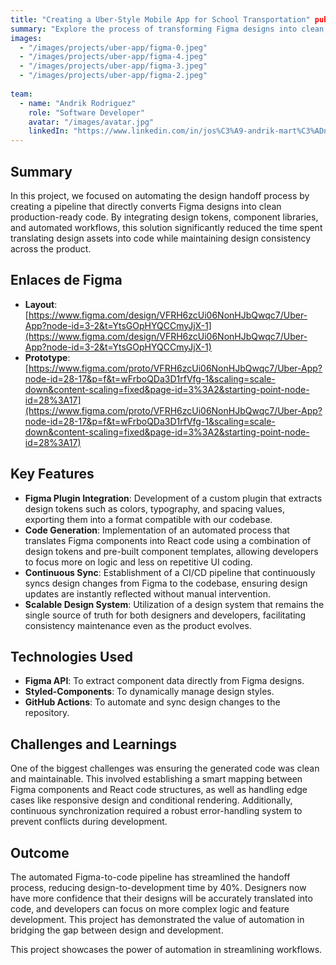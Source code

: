 ```yaml
---
title: "Creating a Uber-Style Mobile App for School Transportation" publishedAt: "2025-04-02" 
summary: "Explore the process of transforming Figma designs into clean, ready-to-use code, improving efficiency and consistency in product development." 
images:
  - "/images/projects/uber-app/figma-0.jpeg"
  - "/images/projects/uber-app/figma-4.jpeg"
  - "/images/projects/uber-app/figma-3.jpeg"
  - "/images/projects/uber-app/figma-2.jpeg"
  
team:
  - name: "Andrik Rodriguez"
    role: "Software Developer"
    avatar: "/images/avatar.jpg"
    linkedIn: "https://www.linkedin.com/in/jos%C3%A9-andrik-mart%C3%ADnez-rodr%C3%ADguez-756a08228/"
---
```


## Summary

In this project, we focused on automating the design handoff process by creating a pipeline that directly converts Figma designs into clean production-ready code. By integrating design tokens, component libraries, and automated workflows, this solution significantly reduced the time spent translating design assets into code while maintaining design consistency across the product.
## Enlaces de Figma

- **Layout**: [https://www.figma.com/design/VFRH6zcUi06NonHJbQwqc7/Uber-App?node-id=3-2&t=YtsGOpHYQCCmyJjX-1](https://www.figma.com/design/VFRH6zcUi06NonHJbQwqc7/Uber-App?node-id=3-2&t=YtsGOpHYQCCmyJjX-1)
- **Prototype**: [https://www.figma.com/proto/VFRH6zcUi06NonHJbQwqc7/Uber-App?node-id=28-17&p=f&t=wFrboQDa3D1rfVfg-1&scaling=scale-down&content-scaling=fixed&page-id=3%3A2&starting-point-node-id=28%3A17](https://www.figma.com/proto/VFRH6zcUi06NonHJbQwqc7/Uber-App?node-id=28-17&p=f&t=wFrboQDa3D1rfVfg-1&scaling=scale-down&content-scaling=fixed&page-id=3%3A2&starting-point-node-id=28%3A17)

## Key Features

- **Figma Plugin Integration**: Development of a custom plugin that extracts design tokens such as colors, typography, and spacing values, exporting them into a format compatible with our codebase.
- **Code Generation**: Implementation of an automated process that translates Figma components into React code using a combination of design tokens and pre-built component templates, allowing developers to focus more on logic and less on repetitive UI coding.
- **Continuous Sync**: Establishment of a CI/CD pipeline that continuously syncs design changes from Figma to the codebase, ensuring design updates are instantly reflected without manual intervention.
- **Scalable Design System**: Utilization of a design system that remains the single source of truth for both designers and developers, facilitating consistency maintenance even as the product evolves.

## Technologies Used

- **Figma API**: To extract component data directly from Figma designs.
- **Styled-Components**: To dynamically manage design styles.
- **GitHub Actions**: To automate and sync design changes to the repository.

## Challenges and Learnings

One of the biggest challenges was ensuring the generated code was clean and maintainable. This involved establishing a smart mapping between Figma components and React code structures, as well as handling edge cases like responsive design and conditional rendering. Additionally, continuous synchronization required a robust error-handling system to prevent conflicts during development.

## Outcome

The automated Figma-to-code pipeline has streamlined the handoff process, reducing design-to-development time by 40%. Designers now have more confidence that their designs will be accurately translated into code, and developers can focus on more complex logic and feature development. This project has demonstrated the value of automation in bridging the gap between design and development.


This project showcases the power of automation in streamlining workflows.